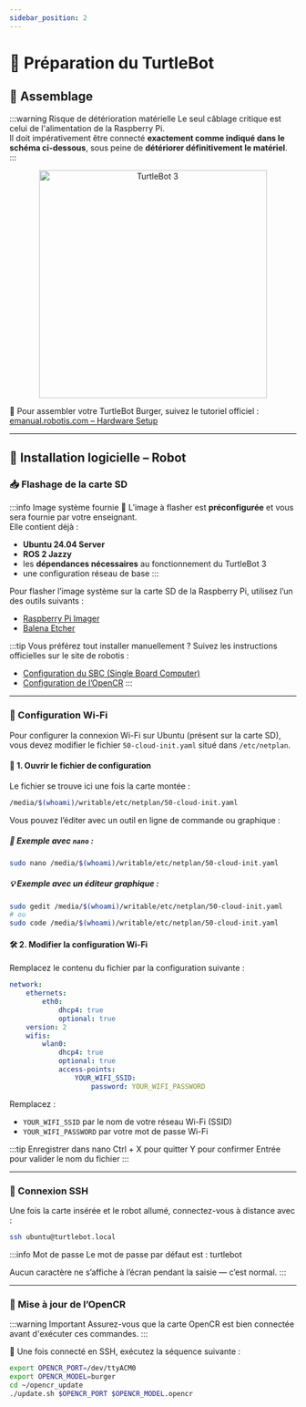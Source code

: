 ```yaml
---
sidebar_position: 2
---
```


# 🤖 Préparation du TurtleBot

## 🧩 Assemblage

:::warning Risque de détérioration matérielle
Le seul câblage critique est celui de l'alimentation de la Raspberry Pi.  
Il doit impérativement être connecté **exactement comme indiqué dans le schéma ci-dessous**, sous peine de **détériorer définitivement le matériel**.
:::

<p align="center">
  <img src="/img/tb3_power_cable.png" alt="TurtleBot 3" width="400" />
</p>


🔧 Pour assembler votre TurtleBot Burger, suivez le tutoriel officiel :  [emanual.robotis.com – Hardware Setup](https://emanual.robotis.com/docs/en/platform/turtlebot3/hardware_setup/#hardware-assembly)

---

## 💾 Installation logicielle – Robot

### 📥 Flashage de la carte SD

:::info Image système fournie
💾 L’image à flasher est **préconfigurée** et vous sera fournie par votre enseignant.  
Elle contient déjà :
- **Ubuntu 24.04 Server**  
- **ROS 2 Jazzy**  
- les **dépendances nécessaires** au fonctionnement du TurtleBot 3
- une configuration réseau de base
:::



Pour flasher l’image système sur la carte SD de la Raspberry Pi, utilisez l’un des outils suivants :
- [Raspberry Pi Imager](https://www.raspberrypi.com/software/)
- [Balena Etcher](https://etcher.balena.io/)

:::tip Vous préférez tout installer manuellement ?
Suivez les instructions officielles sur le site de robotis :
- [Configuration du SBC (Single Board Computer)](https://emanual.robotis.com/docs/en/platform/turtlebot3/sbc_setup/#sbc-setup)
- [Configuration de l’OpenCR](https://emanual.robotis.com/docs/en/platform/turtlebot3/opencr_setup/#opencr-setup)
:::

---

### 📶 Configuration Wi-Fi

Pour configurer la connexion Wi-Fi sur Ubuntu (présent sur la carte SD), vous devez modifier le fichier `50-cloud-init.yaml` situé dans `/etc/netplan`.

#### 📝 1. Ouvrir le fichier de configuration

Le fichier se trouve ici une fois la carte montée :
```bash
/media/$(whoami)/writable/etc/netplan/50-cloud-init.yaml
```

Vous pouvez l’éditer avec un outil en ligne de commande ou graphique :

##### 🔧 Exemple avec `nano` :

```bash
sudo nano /media/$(whoami)/writable/etc/netplan/50-cloud-init.yaml
```

##### 💡 Exemple avec un éditeur graphique :

```bash
sudo gedit /media/$(whoami)/writable/etc/netplan/50-cloud-init.yaml
# ou
sudo code /media/$(whoami)/writable/etc/netplan/50-cloud-init.yaml
```

#### 🛠️ 2. Modifier la configuration Wi-Fi

Remplacez le contenu du fichier par la configuration suivante :

```yaml
network:
    ethernets:
        eth0:
            dhcp4: true
            optional: true
    version: 2
    wifis:
        wlan0:
            dhcp4: true
            optional: true
            access-points:
                YOUR_WIFI_SSID:
                    password: YOUR_WIFI_PASSWORD
```

Remplacez :
- `YOUR_WIFI_SSID` par le nom de votre réseau Wi-Fi (SSID)
-  `YOUR_WIFI_PASSWORD` par votre mot de passe Wi-Fi

:::tip Enregistrer dans nano
Ctrl + X pour quitter
Y pour confirmer
Entrée pour valider le nom du fichier
:::

--- 

### 🔐 Connexion SSH

Une fois la carte insérée et le robot allumé, connectez-vous à distance avec :

```bash
ssh ubuntu@turtlebot.local
```

:::info Mot de passe
Le mot de passe par défaut est : turtlebot

Aucun caractère ne s’affiche à l’écran pendant la saisie — c’est normal.
:::

--- 

### 🔄 Mise à jour de l’OpenCR

:::warning Important
Assurez-vous que la carte OpenCR est bien connectée avant d'exécuter ces commandes.
:::

🤖 Une fois connecté en SSH, exécutez la séquence suivante :

```bash
export OPENCR_PORT=/dev/ttyACM0
export OPENCR_MODEL=burger
cd ~/opencr_update
./update.sh $OPENCR_PORT $OPENCR_MODEL.opencr
```
